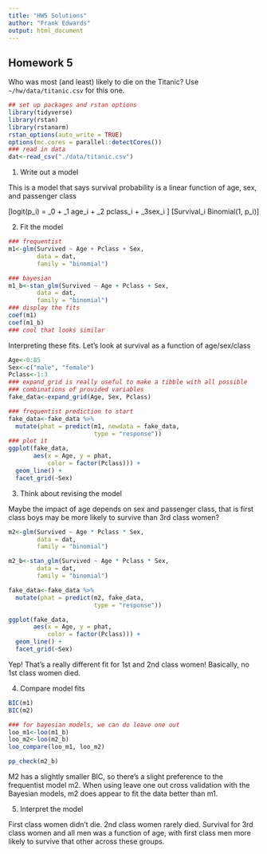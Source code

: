 ```yaml
---
title: "HW5 Solutions"
author: "Frank Edwards"
output: html_document
---
```


## Homework 5

Who was most (and least) likely to die on the Titanic? Use `~/hw/data/titanic.csv` for this one.

```r
## set up packages and rstan options
library(tidyverse)
library(rstan)
library(rstanarm)
rstan_options(auto_write = TRUE)
options(mc.cores = parallel::detectCores())
### read in data
dat<-read_csv("./data/titanic.csv")
```

1. Write out a model 

This is a model that says survival probability is a linear function of age, sex, and passenger class

\[logit(p_i) = \beta_0 + \beta_1 age_i + \beta_2 pclass_i + \beta_3sex_i \]
\[Survival_i \sim Binomial(1, p_i)\]

2. Fit the model

```r
### frequentist
m1<-glm(Survived ~ Age + Pclass + Sex,
        data = dat, 
        family = "binomial")

### bayesian
m1_b<-stan_glm(Survived ~ Age + Pclass + Sex,
        data = dat, 
        family = "binomial")
### display the fits
coef(m1)
coef(m1_b)
### cool that looks similar
```

Interpreting these fits. Let's look at survival as a function of age/sex/class

```r
Age<-0:85
Sex<-c("male", "female")
Pclass<-1:3
### expand_grid is really useful to make a tibble with all possible 
### combinations of provided variables
fake_data<-expand_grid(Age, Sex, Pclass)

### frequentist prediction to start
fake_data<-fake_data %>% 
  mutate(phat = predict(m1, newdata = fake_data, 
                        type = "response"))
### plot it
ggplot(fake_data,
       aes(x = Age, y = phat, 
           color = factor(Pclass))) + 
  geom_line() + 
  facet_grid(~Sex)
```

3. Think about revising the model

Maybe the impact of age depends on sex and passenger class, that is first class boys may be more likely to survive than 3rd class women?

```r
m2<-glm(Survived ~ Age * Pclass * Sex,
        data = dat, 
        family = "binomial")

m2_b<-stan_glm(Survived ~ Age * Pclass * Sex,
        data = dat, 
        family = "binomial")

fake_data<-fake_data %>% 
  mutate(phat = predict(m2, fake_data,
                        type = "response"))

ggplot(fake_data,
       aes(x = Age, y = phat, 
           color = factor(Pclass))) + 
  geom_line() + 
  facet_grid(~Sex)
```

Yep! That's a really different fit for 1st and 2nd class women! Basically, no 1st class women died.

4. Compare model fits

```r
BIC(m1)
BIC(m2)

### for bayesian models, we can do leave one out
loo_m1<-loo(m1_b)
loo_m2<-loo(m2_b)
loo_compare(loo_m1, loo_m2)

pp_check(m2_b)
```

M2 has a slightly smaller BIC, so there's a slight preference to the frequentist model m2. When using leave one out cross validation with the Bayesian models, m2 does appear to fit the data better than m1. 

5. Interpret the model 

First class women didn't die. 2nd class women rarely died. Survival for 3rd class women and all men was a function of age, with first class men more likely to survive that other across these groups.